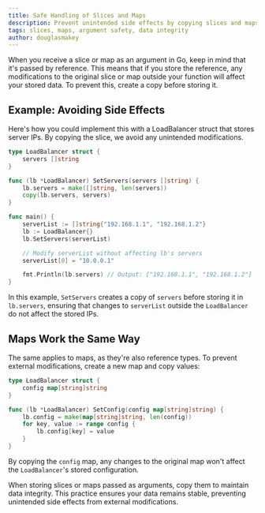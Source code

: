 ```yaml
---
title: Safe Handling of Slices and Maps
description: Prevent unintended side effects by copying slices and maps received as arguments to maintain data integrity in Go.
tags: slices, maps, argument safety, data integrity
author: douglasmakey
---
```


When you receive a slice or map as an argument in Go, keep in mind that it's passed by reference. This means that if you store the reference, any modifications to the original slice or map outside your function will affect your stored data. To prevent this, create a copy before storing it.

## Example: Avoiding Side Effects

Here's how you could implement this with a LoadBalancer struct that stores server IPs. By copying the slice, we avoid any unintended modifications.

```go
type LoadBalancer struct {
    servers []string
}

func (lb *LoadBalancer) SetServers(servers []string) {
    lb.servers = make([]string, len(servers))
    copy(lb.servers, servers)
}

func main() {
    serverList := []string{"192.168.1.1", "192.168.1.2"}
    lb := LoadBalancer{}
    lb.SetServers(serverList)

    // Modify serverList without affecting lb's servers
    serverList[0] = "10.0.0.1"

    fmt.Println(lb.servers) // Output: ["192.168.1.1", "192.168.1.2"]
}
```

In this example, `SetServers` creates a copy of `servers` before storing it in `lb.servers`, ensuring that changes to `serverList` outside the `LoadBalancer` do not affect the stored IPs.

## Maps Work the Same Way

The same applies to maps, as they're also reference types. To prevent external modifications, create a new map and copy values:

```go
type LoadBalancer struct {
    config map[string]string
}

func (lb *LoadBalancer) SetConfig(config map[string]string) {
    lb.config = make(map[string]string, len(config))
    for key, value := range config {
        lb.config[key] = value
    }
}
```

By copying the `config` map, any changes to the original map won't affect the `LoadBalancer`'s stored configuration.

When storing slices or maps passed as arguments, copy them to maintain data integrity. This practice ensures your data remains stable, preventing unintended side effects from external modifications.
